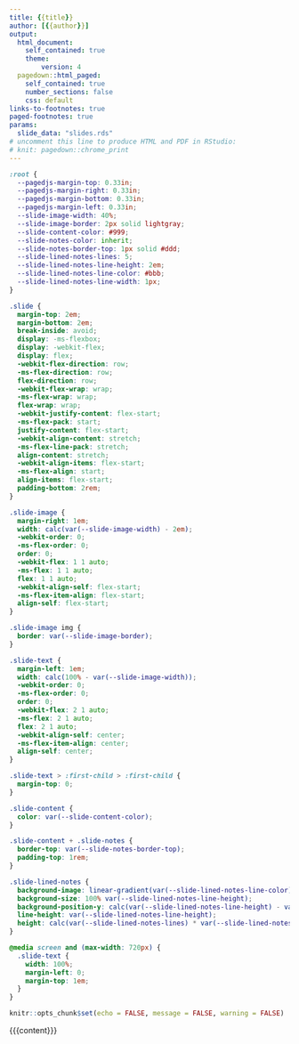 ```yaml
---
title: {{title}}
author: [{{author}}]
output:
  html_document: 
    self_contained: true
    theme:
        version: 4
  pagedown::html_paged:
    self_contained: true
    number_sections: false
    css: default
links-to-footnotes: true
paged-footnotes: true
params:
  slide_data: "slides.rds"
# uncomment this line to produce HTML and PDF in RStudio:
# knit: pagedown::chrome_print
---
```


```css
:root {
  --pagedjs-margin-top: 0.33in;
  --pagedjs-margin-right: 0.33in;
  --pagedjs-margin-bottom: 0.33in;
  --pagedjs-margin-left: 0.33in;
  --slide-image-width: 40%;
  --slide-image-border: 2px solid lightgray;
  --slide-content-color: #999;
  --slide-notes-color: inherit;
  --slide-notes-border-top: 1px solid #ddd;
  --slide-lined-notes-lines: 5;
  --slide-lined-notes-line-height: 2em;
  --slide-lined-notes-line-color: #bbb;
  --slide-lined-notes-line-width: 1px;
}

.slide {
  margin-top: 2em;
  margin-bottom: 2em;
  break-inside: avoid;
  display: -ms-flexbox;
  display: -webkit-flex;
  display: flex;
  -webkit-flex-direction: row;
  -ms-flex-direction: row;
  flex-direction: row;
  -webkit-flex-wrap: wrap;
  -ms-flex-wrap: wrap;
  flex-wrap: wrap;
  -webkit-justify-content: flex-start;
  -ms-flex-pack: start;
  justify-content: flex-start;
  -webkit-align-content: stretch;
  -ms-flex-line-pack: stretch;
  align-content: stretch;
  -webkit-align-items: flex-start;
  -ms-flex-align: start;
  align-items: flex-start;
  padding-bottom: 2rem;
}

.slide-image {
  margin-right: 1em;
  width: calc(var(--slide-image-width) - 2em);
  -webkit-order: 0;
  -ms-flex-order: 0;
  order: 0;
  -webkit-flex: 1 1 auto;
  -ms-flex: 1 1 auto;
  flex: 1 1 auto;
  -webkit-align-self: flex-start;
  -ms-flex-item-align: flex-start;
  align-self: flex-start;
}

.slide-image img {
  border: var(--slide-image-border);
}

.slide-text {
  margin-left: 1em;
  width: calc(100% - var(--slide-image-width));
  -webkit-order: 0;
  -ms-flex-order: 0;
  order: 0;
  -webkit-flex: 2 1 auto;
  -ms-flex: 2 1 auto;
  flex: 2 1 auto;
  -webkit-align-self: center;
  -ms-flex-item-align: center;
  align-self: center;
}

.slide-text > :first-child > :first-child {
  margin-top: 0;
}

.slide-content {
  color: var(--slide-content-color);
}

.slide-content + .slide-notes {
  border-top: var(--slide-notes-border-top);
  padding-top: 1rem;
}

.slide-lined-notes {
  background-image: linear-gradient(var(--slide-lined-notes-line-color) var(--slide-lined-notes-line-width), transparent 0px);
  background-size: 100% var(--slide-lined-notes-line-height);
  background-position-y: calc(var(--slide-lined-notes-line-height) - var(--slide-lined-notes-line-width));
  line-height: var(--slide-lined-notes-line-height);
  height: calc(var(--slide-lined-notes-lines) * var(--slide-lined-notes-line-height));
}

@media screen and (max-width: 720px) {
  .slide-text {
    width: 100%;
    margin-left: 0;
    margin-top: 1em;
  }
}
```

```r
knitr::opts_chunk$set(echo = FALSE, message = FALSE, warning = FALSE)
```

:::::: presenter-notes

{{{content}}}

::::::
